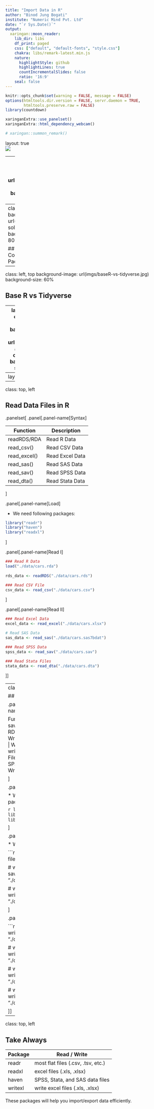 ```yaml
---
title: "Import Data in R"
author: "Binod Jung Bogati"
institute: "Numeric Mind Pvt. Ltd"
date: "`r Sys.Date()`"
output: 
  xaringan::moon_reader:
    lib_dir: libs
    df_print: paged
    css: ["default", "default-fonts", "style.css"]
    chakra: libs/remark-latest.min.js
    nature:
      highlightStyle: github
      highlightLines: true
      countIncrementalSlides: false
      ratio: '16:9'
    seal: false
---
```


```r
knitr::opts_chunk$set(warning = FALSE, message = FALSE)
options(htmltools.dir.version = FALSE, servr.daemon = TRUE, 
        htmltools.preserve.raw = FALSE)
library(countdown)

xaringanExtra::use_panelset()
xaringanExtra::html_dependency_webcam()

# xaringan::summon_remark()
```

layout: true
<div class="my-header"></div>
<div class="my-footer"><img src="imgs/nm-logo.png"/></div> 

---
class: left, top
background-image: url(imgs/tidyverse-explore.png)
background-size: cover

---
class: left, top
background-image: url(imgs/tidyverse-solar-system.png)
background-size: 80%

## Tidyverse is a Collection R Packages

---
class: left, top
background-image: url(imgs/baseR-vs-tidyverse.jpg)
background-size: 60%

## Base R vs Tidyverse

---
layout: false
class: top, center
background-image: url(imgs/data-analysis-cover.png)
background-size: 75%

# Data Analysis Process

---
layout: true
<div class="my-header"></div>
<div class="my-footer"><img src="imgs/nm-logo.png"/></div> 

---
class: top, left

## Read Data Files in R


.panelset[
.panel[.panel-name[Syntax]

Function | Description
--- | ---
readRDS/RDA | Read R Data
read_csv() | Read CSV Data
read_excel() | Read Excel Data
read_sas() | Read SAS Data
read_sav() | Read SPSS Data
read_dta() | Read Stata Data

]

.panel[.panel-name[Load]

* We need following packages:

```r
library("readr")
library("haven")
library("readxl")
```

]

.panel[.panel-name[Read I]

```r
### Read R Data
load("./data/cars.rda")
 
rds_data <- readRDS("./data/cars.rds")

### Read CSV File
csv_data <- read_csv("./data/cars.csv")

```

]

.panel[.panel-name[Read II]

```r
### Read Excel Data
excel_data <- read_excel("./data/cars.xlsx")

# Read SAS Data
sas_data <- read_sas("./data/cars.sas7bdat")

### Read SPSS Data 
spss_data <- read_sav("./data/cars.sav")

### Read Stata Files
stata_data <- read_dta("./data/cars.dta")
```

]]

---
class: top, left

## Write Data from R


.panelset[
.panel[.panel-name[Syntax]

Function | Description
--- | ---
saveRDS/save | Write to RDS/RDA file
write_csv() | Write to CSV file
write_xlsx() | Write to Excel File
write_sas() | Write to SAS File
write_sav() | Write to SPSS Data
write_dta() | Write Stata File

]

.panel[.panel-name[Load]

* We need following packages

```r
library(readr)
library(writexl)
library(haven)
```

]


.panel[.panel-name[Write I]

* Write Data from R 


```r
# write to RDA
save(cars, file = "./data/cars_data.rda")

# write to RDS
saveRDS(cars, "./data/cars_data.rds")

# write to CSV
write_csv(cars, "./data/cars_data.csv")
```

]

.panel[.panel-name[Write II]

```r
# write to Excel 
write_xlsx(cars, "./data/cars_data.xlsx")

# write to SAS
write_sas(cars, "./data/cars_data.sas7bdat")

# write to SPSS
write_sav(cars, "./data/cars_data.sav")

# write to Stata
write_dta(cars, "./data/cars_data.dta")
```

]]

---
class: top, left


## Take Always

Package | Read / Write
--- | ---
readr | most flat files (.csv, .tsv, etc.)
readxl | excel files (.xls, .xlsx)
haven | SPSS, Stata, and SAS data files
writexl | write excel files (.xls, .xlsx)

These packages will help you import/export data efficiently.